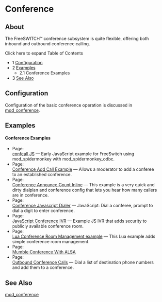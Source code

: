 
# Conference 

 

## About

The FreeSWITCH™ conference subsystem is quite flexible, offering both inbound and outbound conference calling.

Click here to expand Table of Contents

* 1 [Configuration](#configuration)
* 2 [Examples](#conference-examples)  
   * 2.1 Conference Examples
* 3 [See Also](#conference-examples)

## Configuration

Configuration of the basic conference operation is discussed in [mod\_conference](../Modules/mod_conference_3965534.mdx#list).

## Examples

#### Conference Examples

* Page:  
[confcall JS](/confluence/display/FREESWITCH/confcall+JS) — Early JavaScript example for FreeSwitch using mod\_spidermonkey with mod\_spidermonkey\_odbc.
* Page:  
[Conference Add Call Example](/confluence/display/FREESWITCH/Conference+Add+Call+Example) — Allows a moderator to add a conferee to an established conference.
* Page:  
[Conference Announce Count Inline](/confluence/display/FREESWITCH/Conference+Announce+Count+Inline) — This example is a very quick and dirty dialplan and conference config that lets you hear how many callers are in conference.
* Page:  
[Conference Javascript Dialer](/confluence/display/FREESWITCH/Conference+Javascript+Dialer) — JavaScript: Dial a conferee, prompt to dial a digit to enter conference.
* Page:  
[JavaScript Conference IVR](/confluence/display/FREESWITCH/JavaScript+Conference+IVR) — Example JS IVR that adds security to publicly available conference room.
* Page:  
[Lua Conference Room Management example](/confluence/display/FREESWITCH/Lua+Conference+Room+Management+example) — This Lua example adds simple conference room management.
* Page:  
[Mumble Conference With ALSA](/confluence/display/FREESWITCH/Mumble+Conference+With+ALSA)
* Page:  
[Outbound Conference Calls](/confluence/display/FREESWITCH/Outbound+Conference+Calls) — Dial a list of destination phone numbers and add them to a conference.

## See Also

[mod\_conference](../Modules/mod_conference_3965534.mdx#list)


